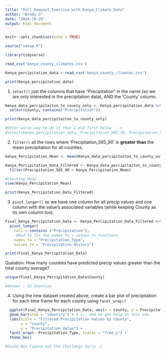 ```yaml
---
title: "Pull_Request_Exercise_with_Kenya_Climate_Data"
author: "Brody G"
date: "2024-10-20"
output: html_document
---
```


```r
knitr::opts_chunk$set(echo = TRUE)
```

```r
source("setup.R")
```

```r
library(tidyverse)
```

```r
read_csv('kenya_county_climates.csv')

Kenya_percipitation_data <-read_csv('kenya_county_climates.csv')

print(Kenya_percipitation_data)
```

1.  `select()` just the columns that have "Precipitation" in the name (so we are only interested in the precipitation data), AND the 'County' column.

```r
Kenya_data_percipitaiton_to_county_only <- Kenya_percipitation_data %>%
  select(County, contains("Precipitation"))

print(Kenya_data_percipitaiton_to_county_only)

#Other worse way to do it that I did first below  -->
#select(Kenya_percipitation_data, Precipitation_585_30, Precipitation_585_50, Precipitation_585_70, Precipitation_585_90, #Precipitation_hist, County)
```



2.  `filter()` all the rows where 'Precipitation_585_90' is **greater than** the mean precipitation for all counties.

```r
Kenya_Percipitation_Mean <- mean(Kenya_data_percipitaiton_to_county_only$Precipitation_585_90, na.rm = TRUE)

Kenya_Percipitation_Data_Filtered <- Kenya_data_percipitaiton_to_county_only %>%
  filter(Precipitation_585_90 > Kenya_Percipitation_Mean)

#Checking Mean
view(Kenya_Percipitation_Mean)

print(Kenya_Percipitation_Data_Filtered)
```


3.  `pivot_longer()` so we have one column for all precip values and one column with the value's associated variables (while keeping County as its own column too).

```r
Final_Kenya_Percipitation_Data <- Kenya_Percipitation_Data_Filtered %>%
  pivot_longer(
    cols = contains ("Precipitation"),
     #Had to fix the names_to / values_to functions
    names_to = "Precipitation_Type",    
    values_to = "Precipitation_History")

print(Final_Kenya_Percipitation_Data)
```

Question: How many counties have predicted precip values greater than the total county average?

```r
unique(Final_Kenya_Percipitation_Data$County)

#Answer : 22 Counties 
```


4. Using the new dataset created above, create a bar plot of precipitation for each time frame for each county using `facet_wrap()`

```r
  ggplot(Final_Kenya_Percipitation_Data, aes(x = County, y = Precipitation_History, fill = Precipitation_Type)) +
  geom_bar(stat = "identity") + # <-- Had to get help on this one 
  labs(title = "Filtered Precipitation Values by County",
       x = "County",
       y = "Precipitation Value") +
  facet_wrap(~ Precipitation_Type, scales = "free_y") + 
  theme_bw()

#Could Not Figure out the Challenge Sorry :/
```
